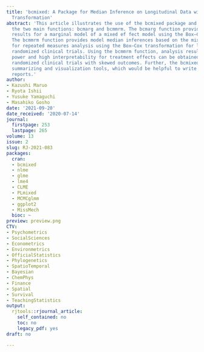 ```yaml
---
title: 'bcmixed: A Package for Median Inference on Longitudinal Data with the Box–Cox
  Transformation'
abstract: 'This article illustrates the use of the bcmixed package and focuses on
  the two main functions: bcmarg and bcmmrm. The bcmarg function provides inference
  results for a marginal model of a mixed ef fect model using the Box–Cox transformation.
  The bcmmrm function provides model median inferences based on the mixed effect models
  for repeated measures analysis using the Box–Cox transformation for longitudinal
  randomized clinical trials. Using the bcmmrm function, analysis results with high
  power and high interpretability for treatment effects can be obtained for longitudinal
  randomized clinical trials with skewed outcomes. Further, the bcmixed package provides
  summarizing and visualization tools, which would be helpful to write clinical trial
  reports.'
author:
- Kazushi Maruo
- Ryota Ishii
- Yusuke Yamaguchi
- Masahiko Gosho
date: '2021-09-20'
date_received: '2020-07-14'
journal:
  firstpage: 253
  lastpage: 265
volume: 13
issue: 2
slug: RJ-2021-083
packages:
  cran:
  - bcmixed
  - nlme
  - glme
  - lme4
  - CLME
  - PLmixed
  - MCMCglmm
  - ggplot2
  - MissMech
  bioc: ~
preview: preview.png
CTV:
- Psychometrics
- SocialSciences
- Econometrics
- Environmetrics
- OfficialStatistics
- Phylogenetics
- SpatioTemporal
- Bayesian
- ChemPhys
- Finance
- Spatial
- Survival
- TeachingStatistics
output:
  rjtools::rjournal_article:
    self_contained: no
    toc: no
    legacy_pdf: yes
draft: no

---
```

